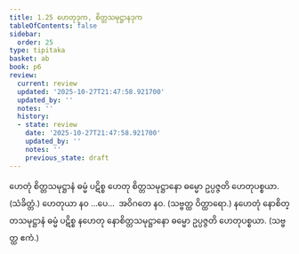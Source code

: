 ```yaml
---
title: 1.25 ဟေတုဒုက, စိတ္တသမုဋ္ဌာနဒုက
tableOfContents: false
sidebar:
  order: 25
type: tipitaka
basket: ab
book: p6
review:
  current: review
  updated: '2025-10-27T21:47:58.921700'
  updated_by: ''
  notes: ''
  history:
  - state: review
    date: '2025-10-27T21:47:58.921700'
    updated_by: ''
    notes: ''
    previous_state: draft
---
```



<ReviewStatus review={frontmatter.review} showDetails={true} />

<HypothesisAnnotation frontmatter={frontmatter} />

<DynamicBreadcrumb />

<Division number="49" book="p6" e="ch" v="39" p="51">

<Paragraph number="143" book="p6">
ဟေတုံ စိတ္တသမုဋ္ဌာနံ ဓမ္မံ ပဋိစ္စ ဟေတု စိတ္တသမုဋ္ဌာနော ဓမ္မော ဥပ္ပဇ္ဇတိ ဟေတုပစ္စယာ. (သံခိတ္တံ.)
</Paragraph>

<Paragraph number="144" book="p6">
ဟေတုယာ နဝ …ပေ…  အဝိဂတေ နဝ. (သဗ္ဗတ္ထ ဝိတ္ထာရော.)
</Paragraph>

<Paragraph number="145" book="p6">
နဟေတုံ နောစိတ္တသမုဋ္ဌာနံ ဓမ္မံ ပဋိစ္စ နဟေတု နောစိတ္တသမုဋ္ဌာနော ဓမ္မော ဥပ္ပဇ္ဇတိ ဟေတုပစ္စယာ. (သဗ္ဗတ္ထ ဧကံ.)
</Paragraph>
</Division>